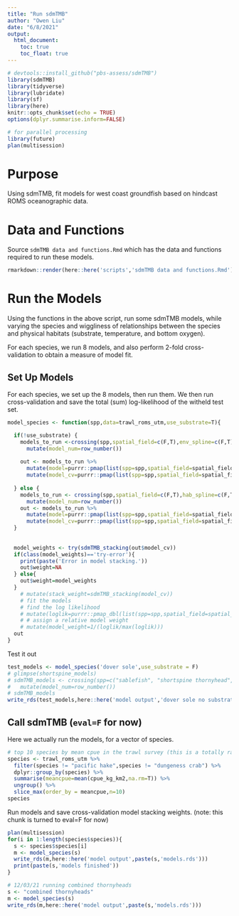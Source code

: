 ```yaml
---
title: "Run sdmTMB"
author: "Owen Liu"
date: "6/8/2021"
output: 
  html_document:
    toc: true
    toc_float: true
---
```


```r
# devtools::install_github("pbs-assess/sdmTMB")
library(sdmTMB)
library(tidyverse)
library(lubridate)
library(sf)
library(here)
knitr::opts_chunk$set(echo = TRUE)
options(dplyr.summarise.inform=FALSE)

# for parallel processing
library(future)
plan(multisession)
```

# Purpose

Using sdmTMB, fit models for west coast groundfish based on hindcast ROMS oceanographic data.

# Data and Functions

Source `sdmTMB data and functions.Rmd` which has the data and functions required to run these models.

```r
rmarkdown::render(here::here('scripts','sdmTMB data and functions.Rmd'),quiet=TRUE)
```


# Run the Models

Using the functions in the above script, run some sdmTMB models, while varying the species and wiggliness of relationships between the species and physical habitats (substrate, temperature, and bottom oxygen).

For each species, we run 8 models, and also perform 2-fold cross-validation to obtain a measure of model fit.

## Set Up Models

For each species, we set up the 8 models, then run them. We then run cross-validation and save the total (sum) log-likelihood of the witheld test set.

```r
model_species <- function(spp,data=trawl_roms_utm,use_substrate=T){

  if(!use_substrate) {
    models_to_run <-crossing(spp,spatial_field=c(F,T),env_spline=c(F,T),include_substrate=F) %>%
      mutate(model_num=row_number())
    
    out <- models_to_run %>% 
      mutate(model=purrr::pmap(list(spp=spp,spatial_field=spatial_field,env_spline=env_spline,include_substrate=include_substrate),run_sdmTMB,dat=data)) %>%
      mutate(model_cv=purrr::pmap(list(spp=spp,spatial_field=spatial_field,env_spline=env_spline,include_substrate=include_substrate),run_sdmTMB_cv,dat=data,return_what="model"))
    
  } else {
    models_to_run <- crossing(spp,spatial_field=c(F,T),hab_spline=c(F,T),env_spline=c(F,T)) %>%
      mutate(model_num=row_number())
    out <- models_to_run %>% 
      mutate(model=purrr::pmap(list(spp=spp,spatial_field=spatial_field,hab_spline=hab_spline,env_spline=env_spline),run_sdmTMB,dat=data)) %>%
      mutate(model_cv=purrr::pmap(list(spp=spp,spatial_field=spatial_field,hab_spline=hab_spline,env_spline=env_spline),run_sdmTMB_cv,dat=data,return_what="model"))
  }
  
  
  model_weights <- try(sdmTMB_stacking(out$model_cv))
  if(class(model_weights)=='try-error'){
    print(paste('Error in model stacking.'))
    out$weight=NA
  } else{
    out$weight=model_weights
  }
    # mutate(stack_weight=sdmTMB_stacking(model_cv))
    # fit the models 
    # find the log likelihood
    # mutate(loglik=purrr::pmap_dbl(list(spp=spp,spatial_field=spatial_field,hab_spline=hab_spline,env_spline=env_spline),run_sdmTMB_cv,dat=trawl_roms_utm)) %>% 
    # # assign a relative model weight
    # mutate(model_weight=1/(loglik/max(loglik)))
  out
}
```

Test it out
```r
test_models <- model_species('dover sole',use_substrate = F)
# glimpse(shortspine_models)
# sdmTMB_models <- crossing(spp=c("sablefish", "shortspine thornyhead","darkblotched rockfish","canary rockfish"),spatial_field=c(F,T),hab_spline=c(F,T),env_spline=c(F,T)) %>%
#   mutate(model_num=row_number())
# sdmTMB_models
write_rds(test_models,here::here('model output','dover sole no substrate.rds'))
```


## Call sdmTMB (`eval=F` for now)

Here we actually run the models, for a vector of species.

```r
# top 10 species by mean cpue in the trawl survey (this is a totally random criterion)
species <- trawl_roms_utm %>% 
  filter(species != "pacific hake",species != "dungeness crab") %>% 
  dplyr::group_by(species) %>% 
  summarise(meancpue=mean(cpue_kg_km2,na.rm=T)) %>% 
  ungroup() %>%
  slice_max(order_by = meancpue,n=10)
species

```

Run models and save cross-validation model stacking weights. (note: this chunk is turned to eval=F for now)

```r
plan(multisession)
for(i in 1:length(species$species)){
  s <- species$species[i]
  m <- model_species(s)
  write_rds(m,here::here('model output',paste(s,'models.rds')))
  print(paste(s,'models finished'))
}
```

```r
# 12/03/21 running combined thornyheads
s <- "combined thornyheads"
m <- model_species(s)
write_rds(m,here::here('model output',paste(s,'models.rds')))
```
